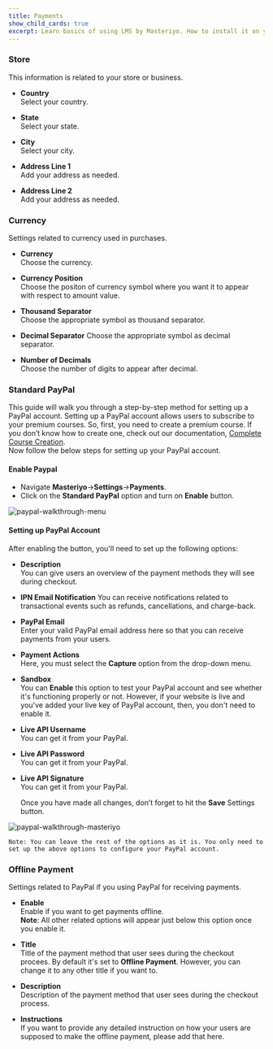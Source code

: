 ```yaml
---
title: Payments
show_child_cards: true
excerpt: Learn basics of using LMS by Masteriyo. How to install it on your WordPress setup.
---
```


### Store

This information is related to your store or business.

- **Country**  
  Select your country.

- **State**  
  Select your state.

- **City**  
  Select your city.

- **Address Line 1**  
  Add your address as needed.

- **Address Line 2**  
  Add your address as needed.

### Currency

Settings related to currency used in purchases.

- **Currency**  
  Choose the currency.

- **Currency Position**  
  Choose the positon of currency symbol where you want it to appear with respect to amount value.

- **Thousand Separator**  
  Choose the appropriate symbol as thousand separator.

- **Decimal Separator**
  Choose the appropriate symbol as decimal separator.

- **Number of Decimals**  
  Choose the number of digits to appear after decimal.

### Standard PayPal

This guide will walk you through a step-by-step method for setting up a PayPal account. Setting up a PayPal account allows users to subscribe to your premium courses. So, first, you need to create a premium course. If you don’t know how to create one, check out our documentation, [Complete Course Creation](https://docs.masteriyo.com/course-creation/complete-course-creation).
</br>Now follow the below steps for setting up your PayPal account.

#### Enable Paypal ####  
- Navigate **Masteriyo**->**Settings**->**Payments**.
- Click on the **Standard PayPal** option and turn on **Enable** button.

![paypal-walkthrough-menu](https://user-images.githubusercontent.com/24367265/185129055-f11f7e58-7e32-45f7-86a2-90d65164bcfd.png)

#### Setting up PayPal Account ####  
After enabling the button, you'll need to set up the following options:

- **Description**  
 You can give users an overview of the payment methods they will see during checkout. 

- **IPN Email Notification**
  You can receive notifications related to transactional events such as refunds, cancellations, and charge-back.

- **PayPal Email**  
  Enter your valid PayPal email address here so that you can receive payments from your users.

- **Payment Actions**  
  Here, you must select the **Capture** option from the drop-down menu.

- **Sandbox**  
  You can **Enable** this option to test your PayPal account and see whether it's functioning properly or not. However, if your website is live and you've added your live key of PayPal account, then, you don't need to enable it.

- **Live API Username**  
  You can get it from your PayPal.

- **Live API Password**  
  You can get it from your PayPal.

- **Live API Signature**  
  You can get it from your PayPal.
  
  Once you have made all changes, don’t forget to hit the **Save** Settings button. 
  
![paypal-walkthrough-masteriyo](https://user-images.githubusercontent.com/24367265/185129182-30aa30fe-401e-406b-9ca8-bf54d2441e70.png)

```Note: You can leave the rest of the options as it is. You only need to set up the above options to configure your PayPal account.```

### Offline Payment

Settings related to PayPal if you using PayPal for receiving payments.

- **Enable**  
  Enable if you want to get payments offline.<br />
  **Note**: All other related options will appear just below this option once you enable it.

- **Title**  
  Title of the payment method that user sees during the checkout procees. By default it's set to **Offline Payment**.
  However, you can change it to any other title if you want to.

- **Description**  
  Description of the payment method that user sees during the checkout process.

- **Instructions**  
  If you want to provide any detailed instruction on how your users are supposed to make the offline payment, please add that here.
